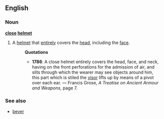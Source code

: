 ==English==
===Noun===
'''[[close]] [[helmet]]'''

#A [[helmet]] that [[entirely]] covers the [[head]], including the [[face]].
#:'''Quotations'''
#:*'''1786''':  A close helmet entirely covers the head, face, and neck, having on the front perforations for the admission of air, and slits through which the wearer may see objects around him, this part which is stiled the [[visor]] lifts up by means of a pivot over each ear. &mdash; Francis Grose, ''A Treatise on Ancient Armour and Weapons'', page 7.

===See also===
*[[bever]]